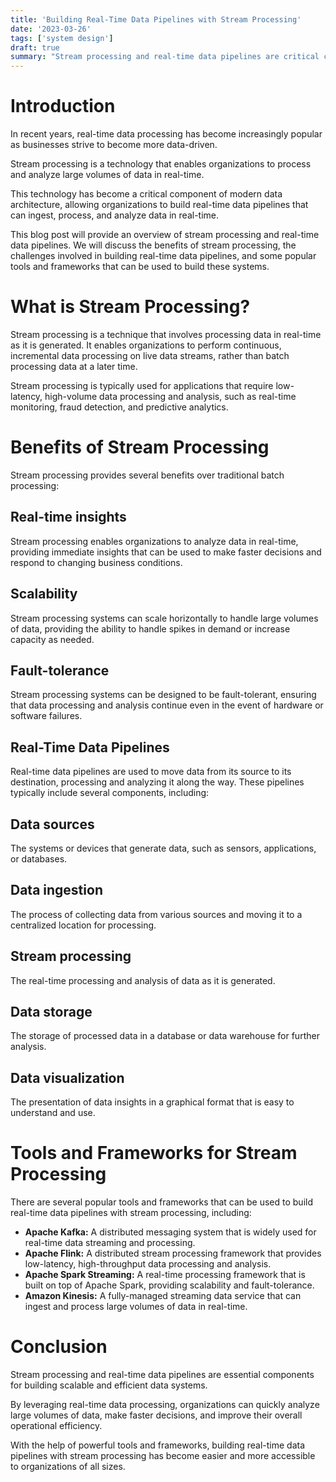 ```yaml
---
title: 'Building Real-Time Data Pipelines with Stream Processing'
date: '2023-03-26'
tags: ['system design']
draft: true
summary: "Stream processing and real-time data pipelines are critical components for building scalable and efficient data systems. In today's fast-paced business environment, companies need to react quickly to changing customer needs and market trends. By leveraging real-time data processing, organizations can quickly analyze large volumes of data, make faster decisions, and improve their overall operational efficiency."
---
```


# Introduction

In recent years, real-time data processing has become increasingly popular as businesses strive to become more data-driven.

Stream processing is a technology that enables organizations to process and analyze large volumes of data in real-time.

This technology has become a critical component of modern data architecture, allowing organizations to build real-time data pipelines that can ingest, process, and analyze data in real-time.

This blog post will provide an overview of stream processing and real-time data pipelines. We will discuss the benefits of stream processing, the challenges involved in building real-time data pipelines, and some popular tools and frameworks that can be used to build these systems.

# What is Stream Processing?

Stream processing is a technique that involves processing data in real-time as it is generated. It enables organizations to perform continuous, incremental data processing on live data streams, rather than batch processing data at a later time.

Stream processing is typically used for applications that require low-latency, high-volume data processing and analysis, such as real-time monitoring, fraud detection, and predictive analytics.

# Benefits of Stream Processing

Stream processing provides several benefits over traditional batch processing:

## Real-time insights

Stream processing enables organizations to analyze data in real-time, providing immediate insights that can be used to make faster decisions and respond to changing business conditions.

## Scalability

Stream processing systems can scale horizontally to handle large volumes of data, providing the ability to handle spikes in demand or increase capacity as needed.

## Fault-tolerance

Stream processing systems can be designed to be fault-tolerant, ensuring that data processing and analysis continue even in the event of hardware or software failures.

## Real-Time Data Pipelines

Real-time data pipelines are used to move data from its source to its destination, processing and analyzing it along the way. These pipelines typically include several components, including:

## Data sources

The systems or devices that generate data, such as sensors, applications, or databases.

## Data ingestion

The process of collecting data from various sources and moving it to a centralized location for processing.

## Stream processing

The real-time processing and analysis of data as it is generated.

## Data storage

The storage of processed data in a database or data warehouse for further analysis.

## Data visualization

The presentation of data insights in a graphical format that is easy to understand and use.

# Tools and Frameworks for Stream Processing

There are several popular tools and frameworks that can be used to build real-time data pipelines with stream processing, including:

- **Apache Kafka:** A distributed messaging system that is widely used for real-time data streaming and processing.
- **Apache Flink:** A distributed stream processing framework that provides low-latency, high-throughput data processing and analysis.
- **Apache Spark Streaming:** A real-time processing framework that is built on top of Apache Spark, providing scalability and fault-tolerance.
- **Amazon Kinesis:** A fully-managed streaming data service that can ingest and process large volumes of data in real-time.

# Conclusion

Stream processing and real-time data pipelines are essential components for building scalable and efficient data systems.

By leveraging real-time data processing, organizations can quickly analyze large volumes of data, make faster decisions, and improve their overall operational efficiency.

With the help of powerful tools and frameworks, building real-time data pipelines with stream processing has become easier and more accessible to organizations of all sizes.
